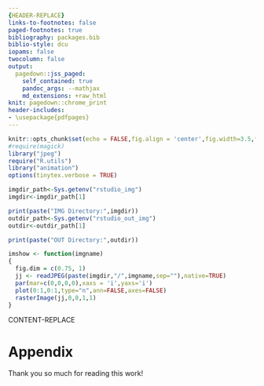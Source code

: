 ---
{HEADER-REPLACE}
links-to-footnotes: false
paged-footnotes: true
bibliography: packages.bib
biblio-style: dcu
iopams: false
twocolumn: false
output: 
  pagedown::jss_paged:
    self_contained: true
    pandoc_args: --mathjax
    md_extensions: +raw_html
knit: pagedown::chrome_print
header-includes:
- \usepackage{pdfpages}
---

```{r setup, include=FALSE}
knitr::opts_chunk$set(echo = FALSE,fig.align = 'center',fig.width=3.5,fig.height=2.5,out.width = "20%")
#require(magick)
library("jpeg")
require("R.utils")
library("animation")
options(tinytex.verbose = TRUE)
```

```{r variablesetup, include=TRUE, echo=FALSE,results=FALSE}
imgdir_path<-Sys.getenv("rstudio_img")
imgdir<-imgdir_path[1]

print(paste("IMG Directory:",imgdir))
outdir_path<-Sys.getenv("rstudio_out_img")
outdir<-outdir_path[1]

print(paste("OUT Directory:",outdir))

imshow <- function(imgname)
{
  fig.dim = c(0.75, 1)
  jj <- readJPEG(paste(imgdir,"/",imgname,sep=""),native=TRUE)
  par(mar=c(0,0,0,0),xaxs = 'i',yaxs='i')
  plot(0:1,0:1,type="n",ann=FALSE,axes=FALSE)
  rasterImage(jj,0,0,1,1) 
}
```
  
{CONTENT-REPLACE}

```{=html}
<!-- This '<div id="refs"></div>' needs to 
be here if you have appendix pages 
otherwise you can remove it.-->
```
::: {#refs}
:::

# Appendix {-}
Thank you so much for reading this work!
